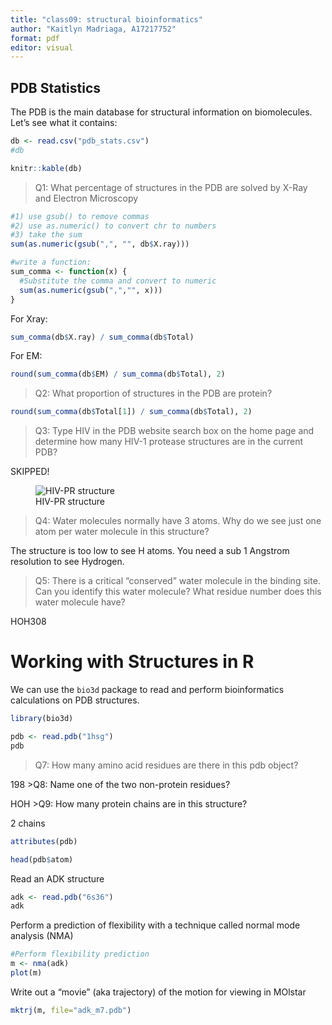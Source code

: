 ```yaml
---
title: "class09: structural bioinformatics"
author: "Kaitlyn Madriaga, A17217752"
format: pdf
editor: visual
---
```


## PDB Statistics 

The PDB is the main database for structural information on biomolecules.  Let's see what it contains: 

```r
db <- read.csv("pdb_stats.csv")
#db
```

```r
knitr::kable(db)
```

> Q1: What percentage of structures in the PDB are solved by X-Ray and Electron Microscopy

```r
#1) use gsub() to remove commas 
#2) use as.numeric() to convert chr to numbers
#3) take the sum 
sum(as.numeric(gsub(",", "", db$X.ray)))
```
```r
#write a function: 
sum_comma <- function(x) {
  #Substitute the comma and convert to numeric 
  sum(as.numeric(gsub(",","", x)))
}
```

For Xray: 
```r
sum_comma(db$X.ray) / sum_comma(db$Total)
```
For EM: 
```r
round(sum_comma(db$EM) / sum_comma(db$Total), 2)
```

> Q2: What proportion of structures in the PDB are protein?

```r
round(sum_comma(db$Total[1]) / sum_comma(db$Total), 2)
```


> Q3: Type HIV in the PDB website search box on the home page and determine how many HIV-1 protease structures are in the current PDB?

SKIPPED!

![HIV-PR structure](1HSG.png)   

> Q4: Water molecules normally have 3 atoms. Why do we see just one atom per water molecule in this structure?

The structure is too low to see H atoms.  You need a sub 1 Angstrom resolution to see Hydrogen. 

>Q5: There is a critical “conserved” water molecule in the binding site. Can you identify this water molecule? What residue number does this water molecule have?

HOH308


# Working with Structures in R 

We can use the `bio3d` package to read and perform bioinformatics calculations on PDB structures. 

```r
library(bio3d)

pdb <- read.pdb("1hsg")
pdb
```

>Q7: How many amino acid residues are there in this pdb object? 

198
>Q8: Name one of the two non-protein residues? 

HOH
>Q9: How many protein chains are in this structure? 

2 chains 

```r
attributes(pdb)
```

```r
head(pdb$atom)
```

Read an ADK structure 

```r
adk <- read.pdb("6s36")
adk
```


Perform a prediction of flexibility with a technique called normal mode analysis (NMA)

```r
#Perform flexibility prediction 
m <- nma(adk)
plot(m)
```

Write out a "movie" (aka trajectory) of the motion for viewing in MOlstar 

```r
mktrj(m, file="adk_m7.pdb")
```


